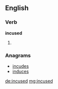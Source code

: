 ==English==

===Verb===
'''incused'''

# {{past of|[[incuse]]}}

===Anagrams===
* [[incudes#English|incudes]]
* [[induces#English|induces]]

[[de:incused]]
[[mg:incused]]